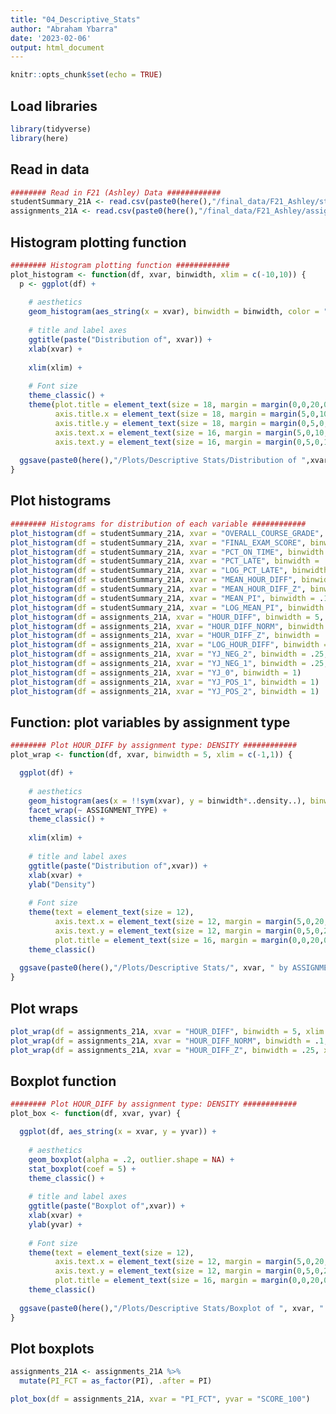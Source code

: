 ```yaml
---
title: "04_Descriptive_Stats"
author: "Abraham Ybarra"
date: '2023-02-06'
output: html_document
---
```


```r
knitr::opts_chunk$set(echo = TRUE)
```

## Load libraries

```r
library(tidyverse)
library(here)
```

## Read in data

```r
######## Read in F21 (Ashley) Data ############
studentSummary_21A <- read.csv(paste0(here(),"/final_data/F21_Ashley/studentSummary.csv"), header = TRUE)
assignments_21A <- read.csv(paste0(here(),"/final_data/F21_Ashley/assignments.csv"), header = TRUE, numerals = "no.loss")
```

## Histogram plotting function

```r
######## Histogram plotting function ############
plot_histogram <- function(df, xvar, binwidth, xlim = c(-10,10)) {
  p <- ggplot(df) +
    
    # aesthetics
    geom_histogram(aes_string(x = xvar), binwidth = binwidth, color = "blue", fill = "blue", alpha = .5) +
      
    # title and label axes
    ggtitle(paste("Distribution of", xvar)) +
    xlab(xvar) +
    
    xlim(xlim) +
    
    # Font size 
    theme_classic() +
    theme(plot.title = element_text(size = 18, margin = margin(0,0,20,0)),
          axis.title.x = element_text(size = 18, margin = margin(5,0,10,0)),
          axis.title.y = element_text(size = 18, margin = margin(0,5,0,10)),
          axis.text.x = element_text(size = 16, margin = margin(5,0,10,0)),
          axis.text.y = element_text(size = 16, margin = margin(0,5,0,10))) 
    
  ggsave(paste0(here(),"/Plots/Descriptive Stats/Distribution of ",xvar,".jpeg"))
}
```


## Plot histograms 
```r
######## Histograms for distribution of each variable ############
plot_histogram(df = studentSummary_21A, xvar = "OVERALL_COURSE_GRADE", binwidth = 5, xlim = c(0,100))
plot_histogram(df = studentSummary_21A, xvar = "FINAL_EXAM_SCORE", binwidth = 5, xlim = c(0,100))
plot_histogram(df = studentSummary_21A, xvar = "PCT_ON_TIME", binwidth = .05, xlim = c(0,1))
plot_histogram(df = studentSummary_21A, xvar = "PCT_LATE", binwidth = .05, xlim = c(0,.5))
plot_histogram(df = studentSummary_21A, xvar = "LOG_PCT_LATE", binwidth = 1, xlim = c(-7,2))
plot_histogram(df = studentSummary_21A, xvar = "MEAN_HOUR_DIFF", binwidth = 5, xlim = c(-100,100))
plot_histogram(df = studentSummary_21A, xvar = "MEAN_HOUR_DIFF_Z", binwidth = .25, xlim = c(-2,2))
plot_histogram(df = studentSummary_21A, xvar = "MEAN_PI", binwidth = .1, xlim = c(0,1))
plot_histogram(df = studentSummary_21A, xvar = "LOG_MEAN_PI", binwidth = .5, xlim = c(-5,1))
plot_histogram(df = assignments_21A, xvar = "HOUR_DIFF", binwidth = 5, xlim = c(-200,200))
plot_histogram(df = assignments_21A, xvar = "HOUR_DIFF_NORM", binwidth = .1, xlim = c(-1,1))
plot_histogram(df = assignments_21A, xvar = "HOUR_DIFF_Z", binwidth = .25, xlim = c(-3,3))
plot_histogram(df = assignments_21A, xvar = "LOG_HOUR_DIFF", binwidth = .25, xlim = c(2,6))
plot_histogram(df = assignments_21A, xvar = "YJ_NEG_2", binwidth = .25, xlim = c(-1.5,1.5))
plot_histogram(df = assignments_21A, xvar = "YJ_NEG_1", binwidth = .25, xlim = c(-1.5,1.5))
plot_histogram(df = assignments_21A, xvar = "YJ_0", binwidth = 1)
plot_histogram(df = assignments_21A, xvar = "YJ_POS_1", binwidth = 1)
plot_histogram(df = assignments_21A, xvar = "YJ_POS_2", binwidth = 1)
```

## Function: plot variables by assignment type

```r
######## Plot HOUR_DIFF by assignment type: DENSITY ############
plot_wrap <- function(df, xvar, binwidth = 5, xlim = c(-1,1)) {

  ggplot(df) +
      
    # aesthetics
    geom_histogram(aes(x = !!sym(xvar), y = binwidth*..density..), binwidth = binwidth, color = "blue", fill = "blue", alpha = .5) +
    facet_wrap(~ ASSIGNMENT_TYPE) +
    theme_classic() +
    
    xlim(xlim) +
        
    # title and label axes
    ggtitle(paste("Distribution of",xvar)) +
    xlab(xvar) +
    ylab("Density")
      
    # Font size
    theme(text = element_text(size = 12),
          axis.text.x = element_text(size = 12, margin = margin(5,0,20,0)),
          axis.text.y = element_text(size = 12, margin = margin(0,5,0,20)),
          plot.title = element_text(size = 16, margin = margin(0,0,20,0), hjust = 0.5)) +
    theme_classic()
      
  ggsave(paste0(here(),"/Plots/Descriptive Stats/", xvar, " by ASSIGNMENT_TYPE.jpeg"))
}
```

## Plot wraps

```r
plot_wrap(df = assignments_21A, xvar = "HOUR_DIFF", binwidth = 5, xlim = c(-100,100))
plot_wrap(df = assignments_21A, xvar = "HOUR_DIFF_NORM", binwidth = .1, xlim = c(-1,1))
plot_wrap(df = assignments_21A, xvar = "HOUR_DIFF_Z", binwidth = .25, xlim = c(-3,3))
```

## Boxplot function

```r
######## Plot HOUR_DIFF by assignment type: DENSITY ############
plot_box <- function(df, xvar, yvar) {

  ggplot(df, aes_string(x = xvar, y = yvar)) +
      
    # aesthetics
    geom_boxplot(alpha = .2, outlier.shape = NA) +
    stat_boxplot(coef = 5) + 
    theme_classic() +
        
    # title and label axes
    ggtitle(paste("Boxplot of",xvar)) +
    xlab(xvar) +
    ylab(yvar) +
      
    # Font size
    theme(text = element_text(size = 12),
          axis.text.x = element_text(size = 12, margin = margin(5,0,20,0)),
          axis.text.y = element_text(size = 12, margin = margin(0,5,0,20)),
          plot.title = element_text(size = 16, margin = margin(0,0,20,0), hjust = 0.5)) +
    theme_classic()
      
  ggsave(paste0(here(),"/Plots/Descriptive Stats/Boxplot of ", xvar, ".jpeg"))
}
```

## Plot boxplots

```r
assignments_21A <- assignments_21A %>%
  mutate(PI_FCT = as_factor(PI), .after = PI)

plot_box(df = assignments_21A, xvar = "PI_FCT", yvar = "SCORE_100")
```




